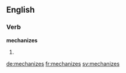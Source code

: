 ==English==

===Verb===
'''mechanizes'''

# {{en-third-person singular of|mechanize}}

[[de:mechanizes]]
[[fr:mechanizes]]
[[sv:mechanizes]]